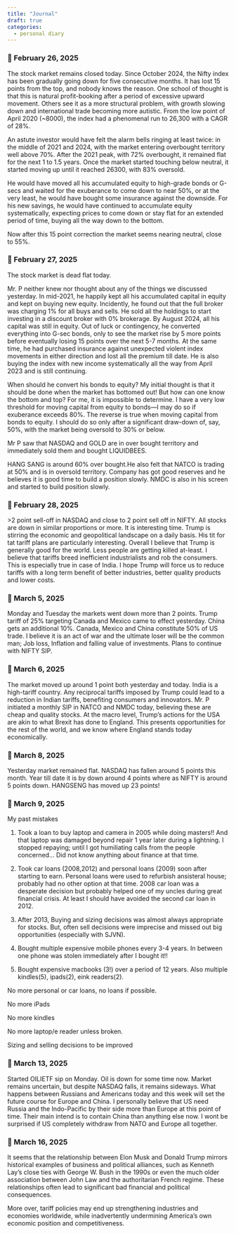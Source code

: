 ```yaml
---
title: "Journal"
draft: true
categories:
  - personal diary
---
```


### 📘 February 26, 2025

The stock market remains closed today. Since October 2024, the Nifty index has been gradually going down for five consecutive months. It has lost 15 points from the top, and nobody knows the reason. One school of thought is that this is natural profit-booking after a period of excessive upward movement. Others see it as a more structural problem, with growth slowing down and international trade becoming more autistic. From the low point of April 2020 (\~8000), the index had a phenomenal run to 26,300 with a CAGR of 28%.

An astute investor would have felt the alarm bells ringing at least twice: in the middle of 2021 and 2024, with the market entering overbought territory well above 70%. After the 2021 peak, with 72% overbought, it remained flat for the next 1 to 1.5 years. Once the market started touching below neutral, it started moving up until it reached 26300, with 83% oversold.

He would have moved all his accumulated equity to high-grade bonds or G-secs and waited for the exuberance to come down to near 50%, or at the very least, he would have bought some insurance against the downside. For his new savings, he would have continued to accumulate equity systematically, expecting prices to come down or stay flat for an extended period of time, buying all the way down to the bottom.

Now after this 15 point correction the market seems nearing neutral, close to 55%.

### 📘 February 27, 2025

The stock market is dead flat today.

Mr. P neither knew nor thought about any of the things we discussed yesterday. In mid-2021, he happily kept all his accumulated capital in equity and kept on buying new equity. Incidently, he found out that the full broker was charging 1% for all buys and sells. He sold all the holdings to start investing in a discount broker with 0% brokerage. By August 2024, all his capital was still in equity. Out of luck or contingency, he converted everything into G-sec bonds, only to see the market rise by 5 more points before eventually losing 15 points over the next 5-7 months. At the same time, he had purchased insurance against unexpected violent index movements in either direction and lost all the premium till date. He is also buying the index with new income systematically all the way from April 2023 and is still continuing.

When should he convert his bonds to equity? My initial thought is that it should be done when the market has bottomed out! But how can one know the bottom and top? For me, it is impossible to determine. I have a very low threshold for moving capital from equity to bonds—I may do so if exuberance exceeds 80%. The reverse is true when moving capital from bonds to equity. I should do so only after a significant draw-down of, say, 50%, with the market being oversold to 30% or below.

Mr P saw that NASDAQ and GOLD are in over bought territory and immediately sold them and bought LIQUIDBEES.

HANG SANG is around 60% over bought.He also felt that NATCO is trading at 50% and is in oversold territory. Company has got good reserves and he believes it is good time to build a position slowly. NMDC is also in his screen and started to build position slowly.

### 📘 February 28, 2025

\>2 point sell-off in NASDAQ and close to 2 point sell off in NIFTY. All stocks are down in similar proportions or more. It is interesting time. Trump is stirring the economic and geopolitical landscape on a daily basis. His tit for tat tariff plans are particularly interesting. Overall I believe that Trump is generally good for the world. Less people are getting killed at-least. I believe that tariffs breed inefficient industrialists and rob the consumers. This is especially true in case of India. I hope Trump will force us to reduce tariffs with a long term benefit of better industries, better quality products and lower costs.

### 📘 March 5, 2025

Monday and Tuesday the markets went down more than 2 points. Trump tariff of 25% targeting Canada and Mexico came to effect yesterday. China gets an additional 10%. Canada, Mexico and China constitute 50% of US trade. I believe it is an act of war and the ultimate loser will be the common man; Job loss, Inflation and falling value of investments. Plans to continue with NIFTY SIP.

### 📘 March 6, 2025

The market moved up around 1 point both yesterday and today. India is a high-tariff country. Any reciprocal tariffs imposed by Trump could lead to a reduction in Indian tariffs, benefiting consumers and innovators. Mr. P initiated a monthly SIP in NATCO and NMDC today, believing these are cheap and quality stocks. At the macro level, Trump's actions for the USA are akin to what Brexit has done to England. This presents opportunities for the rest of the world, and we know where England stands today economically.

### 📘 March 8, 2025

Yesterday market remained flat. NASDAQ has fallen around 5 points this month. Year till date it is by down around 4 points where as NIFTY is around 5 points down. HANGSENG has moved up 23 points!

### 📘 March 9, 2025

My past mistakes

1.  Took a loan to buy laptop and camera in 2005 while doing masters!! And that laptop was damaged beyond repair 1 year later during a lightning. I stopped repaying; until I got humiliating calls from the people concerned... Did not know anything about finance at that time.

2.  Took car loans (2008,2012) and personal loans (2009) soon after starting to earn. Personal loans were used to refurbish ansisteral house; probably had no other option at that time. 2008 car loan was a desperate decision but probably helped one of my uncles during great financial crisis. At least I should have avoided the second car loan in 2012.

3.  After 2013, Buying and sizing decisions was almost always appropriate for stocks. But, often sell decisions were imprecise and missed out big opportunities (especially with SJVN).

4.  Bought multiple expensive mobile phones every 3-4 years. In between one phone was stolen immediately after I bought it!!

5.  Bought expensive macbooks (3!) over a period of 12 years. Also multiple kindles(5), ipads(2), eink readers(2).

No more personal or car loans, no loans if possible.

No more iPads

No more kindles

No more laptop/e reader unless broken.

Sizing and selling decisions to be improved

### 📘 March 13, 2025

Started OILIETF sip on Monday. Oil is down for some time now. Market remains uncertain, but despite NASDAQ falls, it remains sideways. What happens between Russians and Americans today and this week will set the future course for Europe and China. I personally believe that US need Russia and the Indo-Pacific by their side more than Europe at this point of time. Their main intend is to contain China than anything else now. I wont be surprised if US completely withdraw from NATO and Europe all together.

### 📘 March 16, 2025

It seems that the relationship between Elon Musk and Donald Trump mirrors historical examples of business and political alliances, such as Kenneth Lay’s close ties with George W. Bush in the 1990s or even the much older association between John Law and the authoritarian French regime. These relationships often lead to significant bad financial and political consequences.

More over, tariff policies may end up strengthening industries and economies worldwide, while inadvertently undermining America's own economic position and competitiveness.
